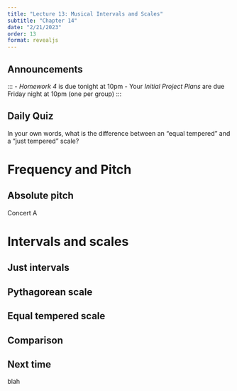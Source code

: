 ```yaml
---
title: "Lecture 13: Musical Intervals and Scales"
subtitle: "Chapter 14"
date: "2/21/2023"
order: 13
format: revealjs
---
```


## Announcements

:::
- *Homework 4* is due tonight at 10pm 
- Your *Initial Project Plans* are due Friday night at 10pm (one per group)
:::

## Daily Quiz
In your own words, what is the difference between an "equal tempered" and a "just tempered" scale?

# Frequency and Pitch

## Absolute pitch
Concert A

# Intervals and scales

## Just intervals

## Pythagorean scale

## Equal tempered scale

## Comparison

## Next time
blah